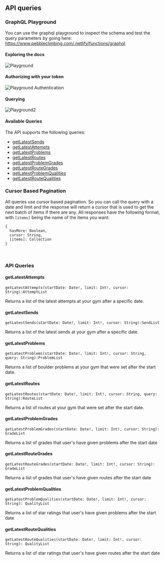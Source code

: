 ## API queries

### GraphQL Playground
You can use the graphql playground to inspect the schema and test the query parameters by going here:
https://www.pebbleclimbing.com/.netlify/functions/graphql

#### Exploring the docs
![Playground](../images/graphql-playground.png)

#### Authorizing with your token
![Playground Authentication](../images/playground-auth.png)


#### Querying
![Playground2](../images/graphql-playground2.png)

#### Available Queries
The API supports the following queries:

* [getLatestSends](/api/queries/#getlatestsends)
* [getLatestAttempts](/api/queries/#getlatestattempts)
* [getLatestProblems](/api/queries/#getlatestproblems)
* [getLatestRoutes](/api/queries/#getlatestroutes)
* [getLatestProblemGrades](/api/queries/#getlatestproblemgrades)
* [getLatestRouteGrades](/api/queries/#getlatestroutegrades)
* [getLatestProblemQualities](/api/queries/#getlatestproblemqualities)
* [getLatestRouteQualities](/api/queries/#getlatestroutequalities)


### Cursor Based Pagination
All queries use cursor based pagination. So you can call the query with a date and limit and the response will return a cursor that is used to get the next batch of items if there are any. All responses have the following format, with `[items]` being the name of the items you want: 

``` 
{
  hasMore: Boolean,
  cursor: String,
  [items]: Collection
}
```

<br/>

### API Queries

#### getLatestAttempts
```
getLatestAttempts(startDate: Date!, limit: Int!, cursor: String):AttemptList
```
Returns a list of the latest attempts at your gym after a specific date. 

#### getLatestSends
```
getLatestSends(startDate: Date!, limit: Int!, cursor: String):SendList
```
Returns a list of the latest sends at your gym after a specific date.
#### getLatestProblems
```
getLatestProblems(startDate: Date!, limit: Int!, cursor: String, query: String):ProblemList
```
Returns a list of boulder problems at your gym that were set after the start date.

#### getLatestRoutes
```
getLatestRoutes(startDate: Date!, limit: Int!, cursor: String, query: String):RouteList
```
Returns a list of routes at your gym that were set after the start date.

#### getLatestProblemGrades
```
getLatestProblemGrades(startDate: Date!, limit: Int!, cursor: String): GradeList
```
Returns a list of grades that user's have given problems after the start date

#### getLatestRouteGrades
```
getLatestRouteGrades(startDate: Date!, limit: Int!, cursor: String): GradeList
```
Returns a list of grades that user's have given routes after the start date

#### getLatestProblemQualities
```
getLatestProblemQualities(startDate: Date!, limit: Int!, cursor: String): QualityList
```
Returns a list of star ratings that user's have given problems after the start date
#### getLatestRouteQualities
```
getLatestRouteQualities(startDate: Date!, limit: Int!, cursor: String): QualityList
```
Returns a list of star ratings that user's have given routes after the start date
